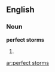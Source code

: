 ==English==

===Noun===
'''perfect storms'''

# {{plural of|[[perfect storm]]}}

[[ar:perfect storms]]